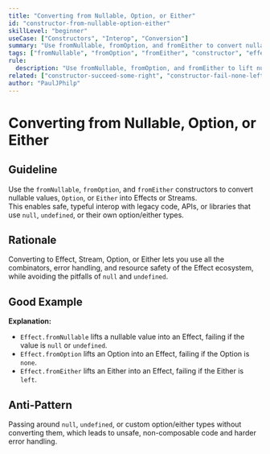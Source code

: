 ```yaml
---
title: "Converting from Nullable, Option, or Either"
id: "constructor-from-nullable-option-either"
skillLevel: "beginner"
useCase: ["Constructors", "Interop", "Conversion"]
summary: "Use fromNullable, fromOption, and fromEither to convert nullable values, Option, or Either into Effects or Streams, enabling safe and composable interop."
tags: ["fromNullable", "fromOption", "fromEither", "constructor", "effect", "stream", "option", "either", "interop", "conversion"]
rule:
  description: "Use fromNullable, fromOption, and fromEither to lift nullable values, Option, or Either into Effects or Streams for safe, typeful interop."
related: ["constructor-succeed-some-right", "constructor-fail-none-left"]
author: "PaulJPhilp"
---
```


# Converting from Nullable, Option, or Either

## Guideline

Use the `fromNullable`, `fromOption`, and `fromEither` constructors to convert nullable values, `Option`, or `Either` into Effects or Streams.  
This enables safe, typeful interop with legacy code, APIs, or libraries that use `null`, `undefined`, or their own option/either types.

## Rationale

Converting to Effect, Stream, Option, or Either lets you use all the combinators, error handling, and resource safety of the Effect ecosystem, while avoiding the pitfalls of `null` and `undefined`.

## Good Example

<Example path="./src/constructor-from-nullable-option-either.ts" />

**Explanation:**  
- `Effect.fromNullable` lifts a nullable value into an Effect, failing if the value is `null` or `undefined`.
- `Effect.fromOption` lifts an Option into an Effect, failing if the Option is `none`.
- `Effect.fromEither` lifts an Either into an Effect, failing if the Either is `left`.

## Anti-Pattern

Passing around `null`, `undefined`, or custom option/either types without converting them, which leads to unsafe, non-composable code and harder error handling.
